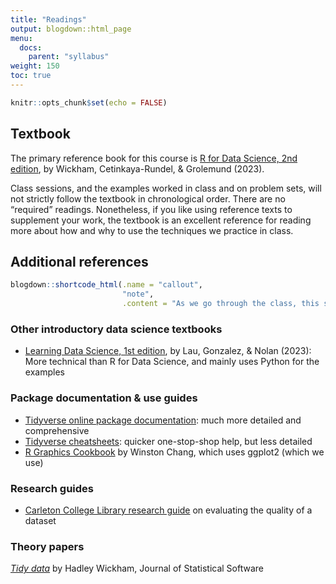 ```yaml
---
title: "Readings"
output: blogdown::html_page
menu:
  docs:
    parent: "syllabus"
weight: 150
toc: true
---
```


```r
knitr::opts_chunk$set(echo = FALSE)
```

## Textbook

The primary reference book for this course is [R for Data Science, 2nd edition](https://r4ds.hadley.nz), by Wickham, Cetinkaya-Rundel, & Grolemund (2023).

Class sessions, and the examples worked in class and on problem sets, will not strictly follow the textbook in chronological order. There are no "required" readings. Nonetheless, if you like using reference texts to supplement your work, the textbook is an excellent reference for reading more about how and why to use the techniques we practice in class.

## Additional references

```r
blogdown::shortcode_html(.name = "callout",
                         "note",
                         .content = "As we go through the class, this section will be updated with links to useful readings and resources.")
```

### Other introductory data science textbooks

- [Learning Data Science, 1st edition](https://learningds.org/intro.html), by Lau, Gonzalez, & Nolan (2023): More technical than R for Data Science, and mainly uses Python for the examples

### Package documentation & use guides

- [Tidyverse online package documentation](https://www.tidyverse.org/packages/): much more detailed and comprehensive
- [Tidyverse cheatsheets](https://rstudio.github.io/cheatsheets/): quicker one-stop-shop help, but less detailed
- [R Graphics Cookbook](https://r-graphics.org) by Winston Chang, which uses ggplot2 (which we use)


### Research guides

- [Carleton College Library research guide](https://gouldguides.carleton.edu/c.php?g=146834&p=964943) on evaluating the quality of a dataset

### Theory papers

[_Tidy data_](https://vita.had.co.nz/papers/tidy-data.pdf) by Hadley Wickham, Journal of Statistical Software

